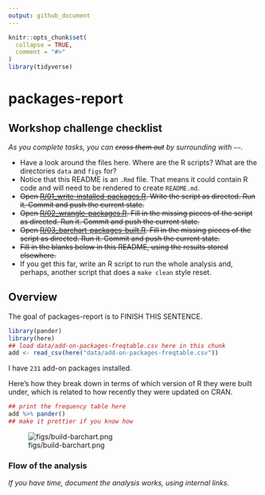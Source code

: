 ```yaml
---
output: github_document
---
```


<!-- README.md is generated from README.Rmd. Please edit that file -->

```r
knitr::opts_chunk$set(
  collapse = TRUE,
  comment = "#>"
)
library(tidyverse)
```

# packages-report

## Workshop challenge checklist

*As you complete tasks, you can ~~cross them out~~ by surrounding with `~~`.*

* Have a look around the files here. Where are the R scripts? What are the directories `data` and `figs` for?
* Notice that this README is an `.Rmd` file. That means it could contain R code and will need to be rendered to create `README.md`.
* ~~Open [R/01_write-installed-packages.R](R/01_write-installed-packages.R). Write the script as directed. Run it. Commit and push the current state.~~
* ~~Open [R/02_wrangle-packages.R](R/02_wrangle-packages.R). Fill in the missing pieces of the script as directed. Run it. Commit and push the current state.~~
* ~~Open [R/03_barchart-packages-built.R](R/03_barchart-packages-built.R). Fill in the missing pieces of the script as directed. Run it. Commit and push the current state.~~
* ~~Fill in the blanks below in this README, using the results stored elsewhere.~~
* If you get this far, write an R script to run the whole analysis and, perhaps, another script that does a `make clean` style reset.

## Overview

The goal of packages-report is to FINISH THIS SENTENCE.

```r
library(pander)
library(here)
## load data/add-on-packages-freqtable.csv here in this chunk
add <- read_csv(here("data/add-on-packages-freqtable.csv"))
```

I have `231` add-on packages installed.

Here's how they break down in terms of which version of R they were built under, which is related to how recently they were updated on CRAN.

```r

## print the frequency table here
add %>% pander()
## make it prettier if you know how
```

![figs/build-barchart.png](figs/build-barchart.png)

### Flow of the analysis

*If you have time, document the analysis works, using internal links.*
